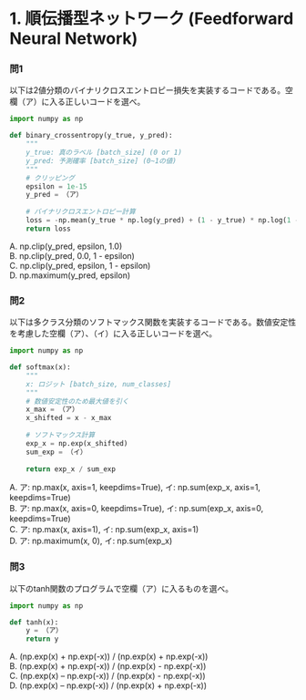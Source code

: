 # 1. 順伝播型ネットワーク (Feedforward Neural Network)

### 問1

以下は2値分類のバイナリクロスエントロピー損失を実装するコードである。空欄（ア）に入る正しいコードを選べ。

```python
import numpy as np

def binary_crossentropy(y_true, y_pred):
    """
    y_true: 真のラベル [batch_size] (0 or 1)
    y_pred: 予測確率 [batch_size] (0~1の値)
    """
    # クリッピング
    epsilon = 1e-15
    y_pred = （ア）
    
    # バイナリクロスエントロピー計算
    loss = -np.mean(y_true * np.log(y_pred) + (1 - y_true) * np.log(1 - y_pred))
    return loss
```

A. np.clip(y_pred, epsilon, 1.0)  
B. np.clip(y_pred, 0.0, 1 - epsilon)  
C. np.clip(y_pred, epsilon, 1 - epsilon)  
D. np.maximum(y_pred, epsilon)  

### 問2

以下は多クラス分類のソフトマックス関数を実装するコードである。数値安定性を考慮した空欄（ア）、（イ）に入る正しいコードを選べ。

```python
import numpy as np

def softmax(x):
    """
    x: ロジット [batch_size, num_classes]
    """
    # 数値安定性のため最大値を引く
    x_max = （ア）
    x_shifted = x - x_max
    
    # ソフトマックス計算
    exp_x = np.exp(x_shifted)
    sum_exp = （イ）
    
    return exp_x / sum_exp
```

A. ア: np.max(x, axis=1, keepdims=True), イ: np.sum(exp_x, axis=1, keepdims=True)  
B. ア: np.max(x, axis=0, keepdims=True), イ: np.sum(exp_x, axis=0, keepdims=True)  
C. ア: np.max(x, axis=1), イ: np.sum(exp_x, axis=1)  
D. ア: np.maximum(x, 0), イ: np.sum(exp_x)  

### 問3
以下のtanh関数のプログラムで空欄（ア）に入るものを選べ。

```python
import numpy as np

def tanh(x):
    y = （ア）
    return y
```

A. (np.exp(x) + np.exp(-x)) / (np.exp(x) + np.exp(-x))  
B. (np.exp(x) + np.exp(-x)) / (np.exp(x) - np.exp(-x))  
C. (np.exp(x) – np.exp(-x)) / (np.exp(x) - np.exp(-x))  
D. (np.exp(x) – np.exp(-x)) / (np.exp(x) + np.exp(-x))